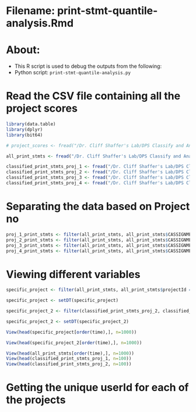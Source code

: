 # Filename: print-stmt-quantile-analysis.Rmd

# About: 
 - This R script is used to debug the outputs from the following:
  - Python script: `print-stmt-quantile-analysis.py`


# Read the CSV file containing all the project scores
```r
library(data.table)
library(dplyr)
library(bit64)

# project_scores <- fread("/Dr. Cliff Shaffer's Lab/DPS Classify and Analysis Oct, 2018/Analysis by Quantile Values Nov 2018/web-cat-all_output_submission_data.csv")

all_print_stmts <- fread("/Dr. Cliff Shaffer's Lab/DPS Classify and Analysis Oct, 2018/print-stmt all versions/Nov 09, 2018/print-stmts.csv")

classified_print_stmts_proj_1 <- fread("/Dr. Cliff Shaffer's Lab/DPS Classify and Analysis Oct, 2018/Analysis by Quantile Values Nov 2018/From_Python_script/Project 1_print_stmt_list.csv")
classified_print_stmts_proj_2 <- fread("/Dr. Cliff Shaffer's Lab/DPS Classify and Analysis Oct, 2018/Analysis by Quantile Values Nov 2018/From_Python_script/Project 2_print_stmt_list.csv")
classified_print_stmts_proj_3 <- fread("/Dr. Cliff Shaffer's Lab/DPS Classify and Analysis Oct, 2018/Analysis by Quantile Values Nov 2018/From_Python_script/Project 3_print_stmt_list.csv")
classified_print_stmts_proj_4 <- fread("/Dr. Cliff Shaffer's Lab/DPS Classify and Analysis Oct, 2018/Analysis by Quantile Values Nov 2018/From_Python_script/Project 4_print_stmt_list.csv")

```

# Separating the data based on Project no

```r
proj_1_print_stmts <- filter(all_print_stmts, all_print_stmts$CASSIGNMENTNAME == "Project 1")
proj_2_print_stmts <- filter(all_print_stmts, all_print_stmts$CASSIGNMENTNAME == "Project 2")
proj_3_print_stmts <- filter(all_print_stmts, all_print_stmts$CASSIGNMENTNAME == "Project 3")
proj_4_print_stmts <- filter(all_print_stmts, all_print_stmts$CASSIGNMENTNAME == "Project 4")
```

# Viewing different variables
```r
specific_project <- filter(all_print_stmts, all_print_stmts$projectId == "1aa1f06c-44a1-484e-931e-cda257938f44")

specific_project <- setDT(specific_project)

specific_project_2 <- filter(classified_print_stmts_proj_2, classified_print_stmts_proj_2$projectId == "0049f7b2-3c13-4da0-9fa2-553b87cbbe71")

specific_project_2 <- setDT(specific_project_2)

View(head(specific_project[order(time),], n=1000))

View(head(specific_project_2[order(time),], n=1000))

View(head(all_print_stmts[order(time),], n=1000))
View(head(classified_print_stmts_proj_1, n=100))
View(head(classified_print_stmts_proj_2, n=100))
```

# Getting the unique userId for each of the projects 
```r

```